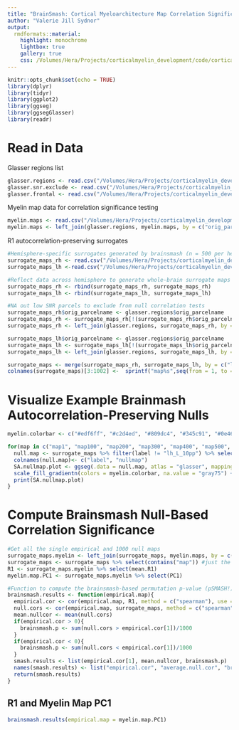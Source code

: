 ```yaml
---
title: "BrainSmash: Cortical Myeloarchitecture Map Correlation Significance Testing"
author: "Valerie Jill Sydnor"
output: 
  rmdformats::material:
    highlight: monochrome
    lightbox: true
    gallery: true
    css: /Volumes/Hera/Projects/corticalmyelin_development/code/corticalmyelin_maturation/results/custom_css/myelinanatomy.css
---
```


```r
knitr::opts_chunk$set(echo = TRUE)
library(dplyr)
library(tidyr)
library(ggplot2)
library(ggseg)
library(ggsegGlasser)
library(readr)
```

# Read in Data

Glasser regions list

```r
glasser.regions <- read.csv("/Volumes/Hera/Projects/corticalmyelin_development/Maps/HCPMMP_glasseratlas/glasser360_regionlist.csv")
glasser.snr.exclude <- read.csv("/Volumes/Hera/Projects/corticalmyelin_development/Maps/SNR/glasser_SNR_exclusion.csv")
glasser.frontal <- read.csv("/Volumes/Hera/Projects/corticalmyelin_development/Maps/HCPMMP_glasseratlas/glasser360_regionlist_frontallobe.csv")
```

Myelin map data for correlation significance testing

```r
myelin.maps <- read.csv("/Volumes/Hera/Projects/corticalmyelin_development/code/corticalmyelin_maturation/results/R1_corticalmyelin_anatomy/myelin_maps/myelin_maps.csv") # generated by /results/R1_cortical_myeloarchitecture.Rmd
myelin.maps <- left_join(glasser.regions, myelin.maps, by = c("orig_parcelname", "label")) #order in rh -> lh order of full glasser.regions list
```

R1 autocorrelation-preserving surrogates

```r
#Hemisphere-specific surrogates generated by brainsmash (n = 500 per hemisphere)
surrogate_maps_rh <- read.csv("/Volumes/Hera/Projects/corticalmyelin_development/Maps/Brainsmash/smash_data/R1.rh.surrogates.txt") %>% t() %>% as.data.frame() #180 rows are RH regions, 500 columns are 500 surrogate maps 
surrogate_maps_lh <-read.csv("/Volumes/Hera/Projects/corticalmyelin_development/Maps/Brainsmash/smash_data/R1.lh.surrogates.txt") %>% t() %>% as.data.frame() #180 rows are LH regions, 500 columns are 500 surrogate maps 

#Reflect data across hemisphere to generate whole-brain surrogate maps
surrogate_maps_rh <- rbind(surrogate_maps_rh, surrogate_maps_rh)
surrogate_maps_lh <- rbind(surrogate_maps_lh, surrogate_maps_lh)

#NA out low SNR parcels to exclude from null correlation tests
surrogate_maps_rh$orig_parcelname <- glasser.regions$orig_parcelname
surrogate_maps_rh <- surrogate_maps_rh[!(surrogate_maps_rh$orig_parcelname %in% glasser.snr.exclude$orig_parcelname),]
surrogate_maps_rh <- left_join(glasser.regions, surrogate_maps_rh, by = "orig_parcelname")

surrogate_maps_lh$orig_parcelname <- glasser.regions$orig_parcelname
surrogate_maps_lh <- surrogate_maps_lh[!(surrogate_maps_lh$orig_parcelname %in% glasser.snr.exclude$orig_parcelname),]
surrogate_maps_lh <- left_join(glasser.regions, surrogate_maps_lh, by = "orig_parcelname")

surrogate_maps <- merge(surrogate_maps_rh, surrogate_maps_lh, by = c("label", "orig_parcelname"), sort = F) #1000 nulls!
colnames(surrogate_maps)[3:1002] <-  sprintf("map%s",seq(from = 1, to = 1000)) 
```

# Visualize Example Brainmash Autocorrelation-Preserving Nulls

```r
myelin.colorbar <- c("#edf6ff", "#c2d4ed", "#809dc4", "#345c91", "#0e4669")

for(map in c("map1", "map100", "map200", "map300", "map400", "map500", "map600", "map700", "map800", "map900", "map100")){
  null.map <- surrogate_maps %>% filter(label != "lh_L_10pp") %>% select(label, map)
  colnames(null.map)<- c("label", "nullmap")
  SA.nullmap.plot <- ggseg(.data = null.map, atlas = "glasser", mapping = aes(fill = nullmap), colour=I("gray50"), size=I(.06)) +
  scale_fill_gradientn(colors = myelin.colorbar, na.value = "gray75") + theme(legend.position = "none")
  print(SA.nullmap.plot)
}
```

# Compute Brainsmash Null-Based Correlation Significance

```r
#Get all the single empirical and 1000 null maps
surrogate_maps.myelin <- left_join(surrogate_maps, myelin.maps, by = c("orig_parcelname", "label")) #ensure regional ordering matches across all null and empirical maps to be correlated
surrogate_maps <- surrogate_maps %>% select(contains("map")) #just the 1000 null maps
R1 <- surrogate_maps.myelin %>% select(mean.R1)
myelin.map.PC1 <- surrogate_maps.myelin %>% select(PC1)
```

```r
#Function to compute the brainsmash-based permutation p-value (pSMASH!) given an empirical correlation between R1-map and the SA-preserving null R1 maps #super smash bros
brainsmash.results <- function(empirical.map){
  empirical.cor <- cor(empirical.map, R1, method = c("spearman"), use = "complete.obs") #true correlation 
  null.cors <- cor(empirical.map, surrogate_maps, method = c("spearman"), use = "complete.obs") #correlation with brainsmash based surrogates 
  mean.nullcor <- mean(null.cors)
  if(empirical.cor > 0){
    brainsmash.p <- sum(null.cors > empirical.cor[1])/1000
  }
  if(empirical.cor < 0){
    brainsmash.p <- sum(null.cors < empirical.cor[1])/1000
  }
  smash.results <- list(empirical.cor[1], mean.nullcor, brainsmash.p)
  names(smash.results) <- list("empirical.cor", "average.null.cor", "brainsmash.pvalue")
  return(smash.results)
}
```

## R1 and Myelin Map PC1

```r
brainsmash.results(empirical.map = myelin.map.PC1)
```


